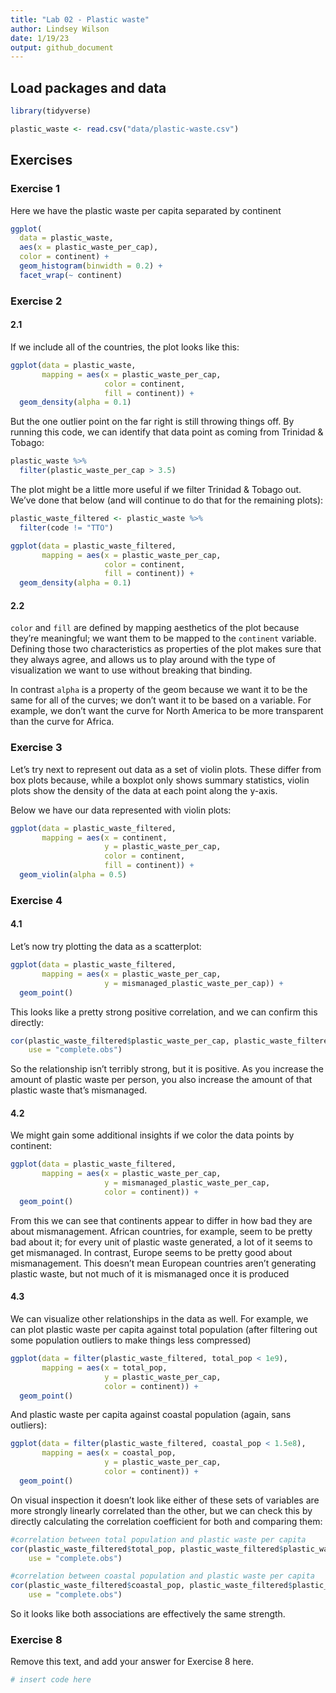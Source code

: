 ```yaml
---
title: "Lab 02 - Plastic waste"
author: Lindsey Wilson
date: 1/19/23
output: github_document
---
```


## Load packages and data

```r
library(tidyverse) 
```

```r
plastic_waste <- read.csv("data/plastic-waste.csv")
```

## Exercises

### Exercise 1

Here we have the plastic waste per capita separated by continent

```r
ggplot(
  data = plastic_waste,
  aes(x = plastic_waste_per_cap),
  color = continent) +
  geom_histogram(binwidth = 0.2) +
  facet_wrap(~ continent)
```

### Exercise 2

#### 2.1

If we include all of the countries, the plot looks like this:

```r
ggplot(data = plastic_waste, 
       mapping = aes(x = plastic_waste_per_cap, 
                     color = continent, 
                     fill = continent)) +
  geom_density(alpha = 0.1)
```

But the one outlier point on the far right is still throwing things off.
By running this code, we can identify that data point as coming from Trinidad & Tobago:

```r
plastic_waste %>%
  filter(plastic_waste_per_cap > 3.5)
```

The plot might be a little more useful if we filter Trinidad & Tobago out.
We've done that below (and will continue to do that for the remaining plots):

```r
plastic_waste_filtered <- plastic_waste %>%
  filter(code != "TTO")

ggplot(data = plastic_waste_filtered, 
       mapping = aes(x = plastic_waste_per_cap, 
                     color = continent, 
                     fill = continent)) +
  geom_density(alpha = 0.1)
```

#### 2.2

`color` and `fill` are defined by mapping aesthetics of the plot because they're meaningful; we want them to be mapped to the `continent` variable.
Defining those two characteristics as properties of the plot makes sure that they always agree, and allows us to play around with the type of visualization we want to use without breaking that binding.

In contrast `alpha` is a property of the geom because we want it to be the same for all of the curves; we don't want it to be based on a variable.
For example, we don't want the curve for North America to be more transparent than the curve for Africa.

### Exercise 3

Let's try next to represent out data as a set of violin plots.
These differ from box plots because, while a boxplot only shows summary statistics, violin plots show the density of the data at each point along the y-axis.

Below we have our data represented with violin plots:

```r
ggplot(data = plastic_waste_filtered,
       mapping = aes(x = continent,
                     y = plastic_waste_per_cap,
                     color = continent,
                     fill = continent)) + 
  geom_violin(alpha = 0.5)
```
### Exercise 4

#### 4.1

Let's now try plotting the data as a scatterplot:

```r
ggplot(data = plastic_waste_filtered,
       mapping = aes(x = plastic_waste_per_cap,
                     y = mismanaged_plastic_waste_per_cap)) + 
  geom_point()
```


This looks like a pretty strong positive correlation, and we can confirm this directly:

```r
cor(plastic_waste_filtered$plastic_waste_per_cap, plastic_waste_filtered$mismanaged_plastic_waste_per_cap, 
    use = "complete.obs")
```

So the relationship isn't terribly strong, but it is positive. 
As you increase the amount of plastic waste per person, you also increase the amount of that plastic waste that's mismanaged.

#### 4.2

We might gain some additional insights if we color the data points by continent:

```r
ggplot(data = plastic_waste_filtered,
       mapping = aes(x = plastic_waste_per_cap,
                     y = mismanaged_plastic_waste_per_cap,
                     color = continent)) + 
  geom_point()
```

From this we can see that continents appear to differ in how bad they are about mismanagement.
African countries, for example, seem to be pretty bad about it; for every unit of plastic waste generated, a lot of it seems to get mismanaged.
In contrast, Europe seems to be pretty good about mismanagement. 
This doesn't mean European countries aren't generating plastic waste, but not much of it is mismanaged once it is produced

#### 4.3

We can visualize other relationships in the data as well.
For example, we can plot plastic waste per capita against total population (after filtering out some population outliers to make things less compressed)

```r
ggplot(data = filter(plastic_waste_filtered, total_pop < 1e9),
       mapping = aes(x = total_pop,
                     y = plastic_waste_per_cap,
                     color = continent)) + 
  geom_point()
```

And plastic waste per capita against coastal population (again, sans outliers):

```r
ggplot(data = filter(plastic_waste_filtered, coastal_pop < 1.5e8),
       mapping = aes(x = coastal_pop,
                     y = plastic_waste_per_cap,
                     color = continent)) + 
  geom_point()
```

On visual inspection it doesn't look like either of these sets of variables are more strongly linearly correlated than the other, but we can check this by directly calculating the correlation coefficient for both and comparing them:

```r
#correlation between total population and plastic waste per capita
cor(plastic_waste_filtered$total_pop, plastic_waste_filtered$plastic_waste_per_cap,
    use = "complete.obs")

#correlation between coastal population and plastic waste per capita
cor(plastic_waste_filtered$coastal_pop, plastic_waste_filtered$plastic_waste_per_cap,
    use = "complete.obs")
```

So it looks like both associations are effectively the same strength.

### Exercise 8

Remove this text, and add your answer for Exercise 8 here.

```r
# insert code here
```


